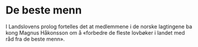 # De beste menn

I Landslovens prolog fortelles det at medlemmene i de norske lagtingene ba kong Magnus Håkonsson om å «forbedre de fleste lovbøker i landet med råd fra de beste menn». 
